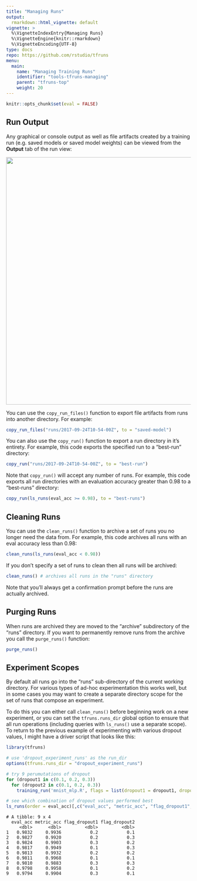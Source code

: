 ```yaml
---
title: "Managing Runs"
output: 
  rmarkdown::html_vignette: default
vignette: >
  %\VignetteIndexEntry{Managing Runs}
  %\VignetteEngine{knitr::rmarkdown}
  %\VignetteEncoding{UTF-8}
type: docs
repo: https://github.com/rstudio/tfruns
menu:
  main:
    name: "Managing Training Runs"
    identifier: "tools-tfruns-managing"
    parent: "tfruns-top"
    weight: 20
---
```


```r
knitr::opts_chunk$set(eval = FALSE)
```

## Run Output

Any graphical or console output as well as file artifacts created by a training run (e.g. saved models or saved model weights) can be viewed from the **Output** tab of the run view:

<kbd><img src="images/view_run_output.png" width=675/></kbd>

You can use the `copy_run_files()` function to export file artifacts from runs into another directory. For example:

```r
copy_run_files("runs/2017-09-24T10-54-00Z", to = "saved-model")
```

You can also use the `copy_run()` function to export a run directory in it's entirety. For example, this code exports the specified run to a "best-run" directory:

```r
copy_run("runs/2017-09-24T10-54-00Z", to = "best-run")
```

Note that `copy_run()` will accept any number of runs. For example, this code exports all run directories with an evaluation accuracy greater than 0.98 to a "best-runs" directory:

```r
copy_run(ls_runs(eval_acc >= 0.98), to = "best-runs")
```

## Cleaning Runs

You can use the `clean_runs()` function to archive a set of runs you no longer need the data from. For example, this code archives all runs with an eval accuracy less than 0.98:

```r
clean_runs(ls_runs(eval_acc < 0.98))
```

If you don't specify a set of runs to clean then all runs will be archived:

```r
clean_runs() # archives all runs in the "runs" directory
```

Note that you'll always get a confirmation prompt before the runs are actually archived.

## Purging Runs

When runs are archived they are moved to the "archive" subdirectory of the "runs" directory. If you want to permanently remove runs from the archive you call the `purge_runs()` function:

```r
purge_runs()
```

## Experiment Scopes

By default all runs go into the "runs" sub-directory of the current working directory. For various types of ad-hoc experimentation this works well, but in some cases you may want to create a separate directory scope for the set of runs that compose an experiment.

To do this you can either call `clean_runs()` before beginning work on a new experiment, or you can set the `tfruns.runs_dir` global option to ensure that all run operations (including queries with `ls_runs()` use a separate scope). To return to the previous example of experimenting with various dropout values, I might have a driver script that looks like this:

```r
library(tfruns)

# use 'dropout_experiment_runs' as the run_dir
options(tfruns.runs_dir = "dropout_experiment_runs")

# try 9 perumutations of dropout
for (dropout1 in c(0.1, 0.2, 0.3))
  for (dropout2 in c(0.1, 0.2, 0.3))
    training_run('mnist_mlp.R', flags = list(dropout1 = dropout1, dropout2 = dropout2))

# see which combination of dropout values performed best
ls_runs(order = eval_acc)[,c("eval_acc", "metric_acc", "flag_dropout1", "flag_dropout2")]
```
```
# A tibble: 9 x 4
  eval_acc metric_acc flag_dropout1 flag_dropout2
     <dbl>      <dbl>         <dbl>         <dbl>
1   0.9832     0.9936           0.2           0.1
2   0.9827     0.9920           0.2           0.3
3   0.9824     0.9903           0.3           0.2
4   0.9817     0.9949           0.1           0.3
5   0.9813     0.9932           0.2           0.2
6   0.9811     0.9968           0.1           0.1
7   0.9810     0.9883           0.3           0.3
8   0.9798     0.9958           0.1           0.2
9   0.9794     0.9904           0.3           0.1
```

